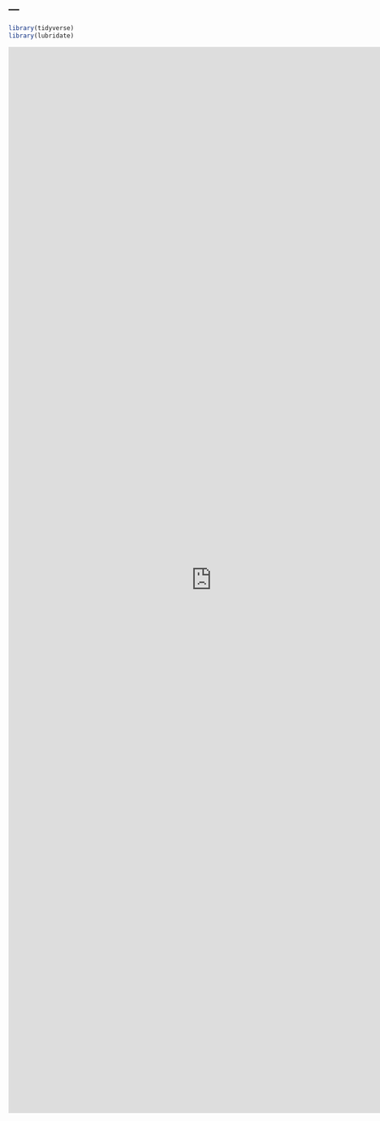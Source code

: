 ---
---

```{r setup, include=FALSE}
library(tidyverse)
library(lubridate)
```


<embed src="https://williamhlee104.github.io/links/Resume.pdf" width="800px" height="2100px" />